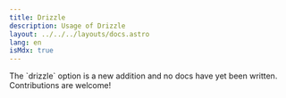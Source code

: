 ```yaml
---
title: Drizzle
description: Usage of Drizzle
layout: ../../../layouts/docs.astro
lang: en
isMdx: true
---
```



<Callout type="info">
  The `drizzle` option is a new addition and no docs have yet been written. Contributions are welcome!

</Callout>
